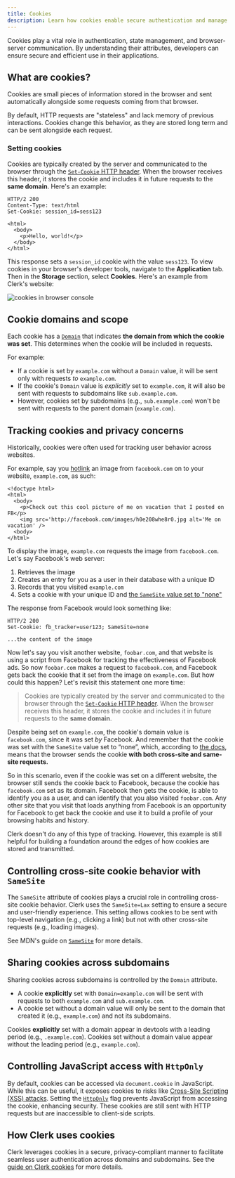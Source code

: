 ```yaml
---
title: Cookies
description: Learn how cookies enable secure authentication and manage browser-server interactions.
---
```


Cookies play a vital role in authentication, state management, and browser-server communication. By understanding their attributes, developers can ensure secure and efficient use in their applications.

## What are cookies?

Cookies are small pieces of information stored in the browser and sent automatically alongside some requests coming from that browser.

By default, HTTP requests are "stateless" and lack memory of previous interactions. Cookies change this behavior, as they are stored long term and can be sent alongside each request.

### Setting cookies

Cookies are typically created by the server and communicated to the browser through the [`Set-Cookie` HTTP header](https://developer.mozilla.org/en-US/docs/Web/HTTP/Headers/Set-Cookie). When the browser receives this header, it stores the cookie and includes it in future requests to the **same domain**. Here's an example:

```http
HTTP/2 200
Content-Type: text/html
Set-Cookie: session_id=sess123

<html>
  <body>
    <p>Hello, world!</p>
  </body>
</html>
```

This response sets a `session_id` cookie with the value `sess123`. To view cookies in your browser's developer tools, navigate to the **Application** tab. Then in the **Storage** section, select **Cookies**. Here's an example from Clerk's website:

![cookies in browser console](/docs/images/how-clerk-works/devtools-cookies.png)

## Cookie domains and scope

Each cookie has a [`Domain`](https://developer.mozilla.org/en-US/docs/Web/HTTP/Cookies#define_where_cookies_are_sent) that indicates **the domain from which the cookie was set**. This determines when the cookie will be included in requests.

For example:

- If a cookie is set by `example.com` without a `Domain` value, it will be sent only with requests _to_ `example.com`.
- If the cookie's `Domain` value is _explicitly_ set to `example.com`, it will also be sent with requests to subdomains like `sub.example.com`.
- However, cookies set by subdomains (e.g., `sub.example.com`) won't be sent with requests to the parent domain (`example.com`).

## Tracking cookies and privacy concerns

Historically, cookies were often used for tracking user behavior across websites.

For example, say you [hotlink](https://developer.mozilla.org/en-US/docs/Glossary/Hotlink) an image from `facebook.com` on to your website, `example.com`, as such:

```
<!doctype html>
<html>
  <body>
    <p>Check out this cool picture of me on vacation that I posted on FB</p>
    <img src='http://facebook.com/images/h0e208whe8r0.jpg alt='Me on vacation' />
  <body>
</html>
```

To display the image, `example.com` requests the image from `facebook.com`. Let's say Facebook's web server:

1. Retrieves the image
1. Creates an entry for you as a user in their database with a unique ID
1. Records that you visited `example.com`
1. Sets a cookie with your unique ID and [the `SameSite` value set to "none"](https://developer.mozilla.org/en-US/docs/Web/HTTP/Headers/Set-Cookie#samesitesamesite-value)

The response from Facebook would look something like:

```
HTTP/2 200
Set-Cookie: fb_tracker=user123; SameSite=none

...the content of the image
```

Now let's say you visit another website, `foobar.com`, and that website is using a script from Facebook for tracking the effectiveness of Facebook ads. So now `foobar.com` makes a request to `facebook.com`, and Facebook gets back the cookie that it set from the image on `example.com`. But how could this happen? Let's revisit this statement one more time:

> Cookies are typically created by the server and communicated to the browser through the [`Set-Cookie` HTTP header](https://developer.mozilla.org/en-US/docs/Web/HTTP/Headers/Set-Cookie). When the browser receives this header, it stores the cookie and includes it in future requests to the **same domain**.

Despite being set on `example.com`, the cookie's domain value is `facebook.com`, since it was set _by_ Facebook. And remember that the cookie was set with the `SameSite` value set to “none”, which, according to [the docs](https://developer.mozilla.org/en-US/docs/Web/HTTP/Headers/Set-Cookie#samesitesamesite-value), means that the browser sends the cookie **with both cross-site and same-site requests.**

So in this scenario, even if the cookie was set on a different website, the browser still sends the cookie back to Facebook, because the cookie has `facebook.com` set as its domain. Facebook then gets the cookie, is able to identify you as a user, and can identify that you also visited `foobar.com`. Any other site that you visit that loads anything from Facebook is an opportunity for Facebook to get back the cookie and use it to build a profile of your browsing habits and history.

Clerk doesn't do any of this type of tracking. However, this example is still helpful for building a foundation around the edges of how cookies are stored and transmitted.

## Controlling cross-site cookie behavior with `SameSite`

The `SameSite` attribute of cookies plays a crucial role in controlling cross-site cookie behavior. Clerk uses the `SameSite=Lax` setting to ensure a secure and user-friendly experience. This setting allows cookies to be sent with top-level navigation (e.g., clicking a link) but not with other cross-site requests (e.g., loading images).

See MDN's guide on [`SameSite`](https://developer.mozilla.org/en-US/docs/Web/HTTP/Headers/Set-Cookie#samesitesamesite-value) for more details.

## Sharing cookies across subdomains

Sharing cookies across subdomains is controlled by the `Domain` attribute.

- A cookie **explicitly** set with `Domain=example.com` will be sent with requests to both `example.com` and `sub.example.com`.
- A cookie set without a domain value will only be sent to the domain that created it (e.g., `example.com`) and not its subdomains.

Cookies **explicitly** set with a domain appear in devtools with a leading period (e.g., `.example.com`). Cookies set without a domain value appear without the leading period (e.g., `example.com`).

## Controlling JavaScript access with `HttpOnly`

By default, cookies can be accessed via `document.cookie` in JavaScript. While this can be useful, it exposes cookies to risks like [Cross-Site Scripting (XSS) attacks](https://owasp.org/www-community/attacks/xss/). Setting the [`HttpOnly`](https://developer.mozilla.org/en-US/docs/Web/HTTP/Headers/Set-Cookie#httponly) flag prevents JavaScript from accessing the cookie, enhancing security. These cookies are still sent with HTTP requests but are inaccessible to client-side scripts.

## How Clerk uses cookies

Clerk leverages cookies in a secure, privacy-compliant manner to facilitate seamless user authentication across domains and subdomains. See the [guide on Clerk cookies](/docs/how-clerk-works/cookies) for more details.
